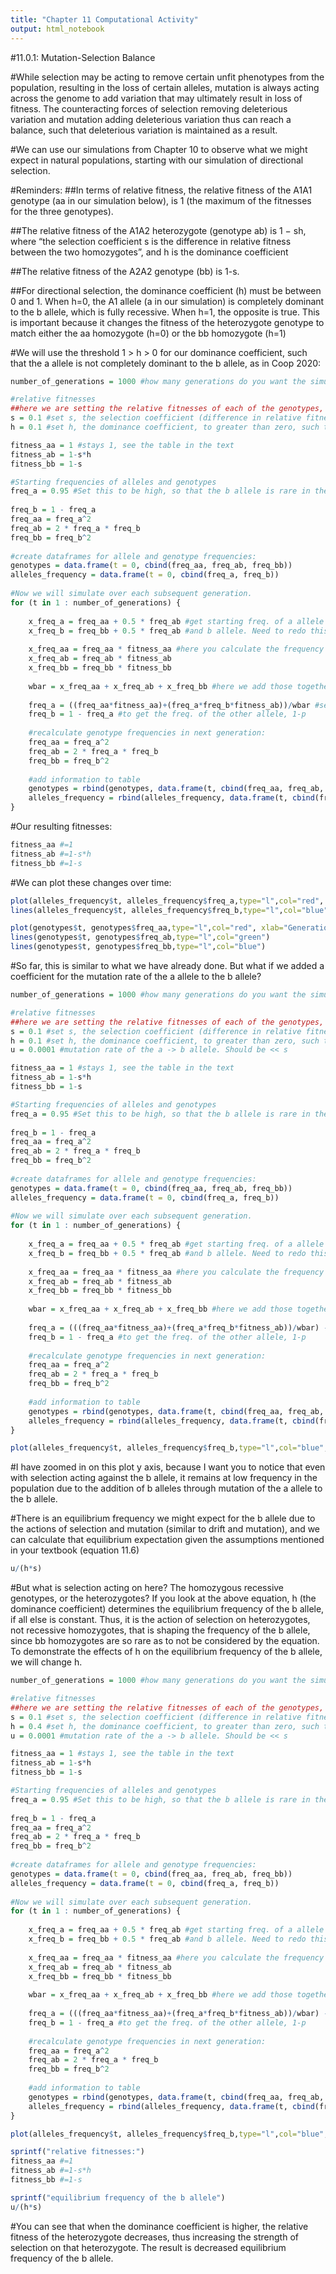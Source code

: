 ```yaml
---
title: "Chapter 11 Computational Activity"
output: html_notebook
---
```


#11.0.1: Mutation-Selection Balance

#While selection may be acting to remove certain unfit phenotypes from the population, resulting in the loss of certain alleles, mutation is always acting across the genome to add variation that may ultimately result in loss of fitness. The counteracting forces of selection removing deleterious variation and mutation adding deleterious variation thus can reach a balance, such that deleterious variation is maintained as a result.

#We can use our simulations from Chapter 10 to observe what we might expect in natural populations, starting with our simulation of directional selection.

#Reminders:
##In terms of relative fitness, the relative fitness of the A1A1 genotype (aa in our simulation below), is 1 (the maximum of the fitnesses for the three genotypes). 

##The relative fitness of the A1A2 heterozygote (genotype ab) is 1 − sh, where "the selection coefficient s is the difference in relative fitness between the two homozygotes", and h is the dominance coefficient

##The relative fitness of the A2A2 genotype (bb) is 1-s. 

##For directional selection, the dominance coefficient (h) must be between 0 and 1. When h=0, the A1 allele (a in our simulation) is completely dominant to the b allele, which is fully recessive. When h=1, the opposite is true. This is important because it changes the fitness of the heterozygote genotype to match either the aa homozygote (h=0) or the bb homozygote (h=1)

#We will use the threshold 1 > h > 0 for our dominance coefficient, such that the a allele is not completely dominant to the b allele, as in Coop 2020:
```r
number_of_generations = 1000 #how many generations do you want the simulation to run?

#relative fitnesses
##here we are setting the relative fitnesses of each of the genotypes, and now we are incorporating s and h.
s = 0.1 #set s, the selection coefficient (difference in relative fitnesses of homozygotes). We will set S to be relatively low, as described in the scenario by Coop 2020.
h = 0.1 #set h, the dominance coefficient, to greater than zero, such that the a allele is not completely dominant to the b allele.

fitness_aa = 1 #stays 1, see the table in the text
fitness_ab = 1-s*h
fitness_bb = 1-s

#Starting frequencies of alleles and genotypes
freq_a = 0.95 #Set this to be high, so that the b allele is rare in the population
 
freq_b = 1 - freq_a
freq_aa = freq_a^2
freq_ab = 2 * freq_a * freq_b
freq_bb = freq_b^2
 
#create dataframes for allele and genotype frequencies:
genotypes = data.frame(t = 0, cbind(freq_aa, freq_ab, freq_bb))
alleles_frequency = data.frame(t = 0, cbind(freq_a, freq_b))
 
#Now we will simulate over each subsequent generation. 
for (t in 1 : number_of_generations) {
 
    x_freq_a = freq_aa + 0.5 * freq_ab #get starting freq. of a allele
    x_freq_b = freq_bb + 0.5 * freq_ab #and b allele. Need to redo this for each generation as selection changes allele frequencies.
 
    x_freq_aa = freq_aa * fitness_aa #here you calculate the frequency of a genotype multiplied by its relative fitness, which we need for each genotype to calculate wbar, the mean fitness of the population of zygotes (equation 10.22)
    x_freq_ab = freq_ab * fitness_ab
    x_freq_bb = freq_bb * fitness_bb
     
    wbar = x_freq_aa + x_freq_ab + x_freq_bb #here we add those together as in eq. 10.22 to get wbar
     
    freq_a = ((freq_aa*fitness_aa)+(freq_a*freq_b*fitness_ab))/wbar #see equation 10.26
    freq_b = 1 - freq_a #to get the freq. of the other allele, 1-p
    
    #recalculate genotype frequencies in next generation:
    freq_aa = freq_a^2
    freq_ab = 2 * freq_a * freq_b
    freq_bb = freq_b^2
      
    #add information to table
    genotypes = rbind(genotypes, data.frame(t, cbind(freq_aa, freq_ab, freq_bb)))
    alleles_frequency = rbind(alleles_frequency, data.frame(t, cbind(freq_a, freq_b)))
}
```

#Our resulting fitnesses:
```r
fitness_aa #=1
fitness_ab #=1-s*h
fitness_bb #=1-s
```

#We can plot these changes over time:
```r
plot(alleles_frequency$t, alleles_frequency$freq_a,type="l",col="red", xlab="Generations", ylab="Allele Frequency", ylim = c(0,1)) 
lines(alleles_frequency$t, alleles_frequency$freq_b,type="l",col="blue")

plot(genotypes$t, genotypes$freq_aa,type="l",col="red", xlab="Generations", ylab="Genotype Frequency", ylim = c(0,1))
lines(genotypes$t, genotypes$freq_ab,type="l",col="green")
lines(genotypes$t, genotypes$freq_bb,type="l",col="blue")
```


#So far, this is similar to what we have already done. But what if we added a coefficient for the mutation rate of the a allele to the b allele? 

```r
number_of_generations = 1000 #how many generations do you want the simulation to run?

#relative fitnesses
##here we are setting the relative fitnesses of each of the genotypes, and now we are incorporating s and h.
s = 0.1 #set s, the selection coefficient (difference in relative fitnesses of homozygotes).
h = 0.1 #set h, the dominance coefficient, to greater than zero, such that the a allele is not completely dominant to the b allele.
u = 0.0001 #mutation rate of the a -> b allele. Should be << s

fitness_aa = 1 #stays 1, see the table in the text
fitness_ab = 1-s*h
fitness_bb = 1-s

#Starting frequencies of alleles and genotypes
freq_a = 0.95 #Set this to be high, so that the b allele is rare in the population
 
freq_b = 1 - freq_a
freq_aa = freq_a^2
freq_ab = 2 * freq_a * freq_b
freq_bb = freq_b^2
 
#create dataframes for allele and genotype frequencies:
genotypes = data.frame(t = 0, cbind(freq_aa, freq_ab, freq_bb))
alleles_frequency = data.frame(t = 0, cbind(freq_a, freq_b))
 
#Now we will simulate over each subsequent generation. 
for (t in 1 : number_of_generations) {
 
    x_freq_a = freq_aa + 0.5 * freq_ab #get starting freq. of a allele
    x_freq_b = freq_bb + 0.5 * freq_ab #and b allele. Need to redo this for each generation as selection changes allele frequencies.
 
    x_freq_aa = freq_aa * fitness_aa #here you calculate the frequency of a genotype multiplied by its relative fitness, which we need for each genotype to calculate wbar, the mean fitness of the population of zygotes (equation 10.22)
    x_freq_ab = freq_ab * fitness_ab
    x_freq_bb = freq_bb * fitness_bb
     
    wbar = x_freq_aa + x_freq_ab + x_freq_bb #here we add those together as in eq. 10.22 to get wbar
     
    freq_a = (((freq_aa*fitness_aa)+(freq_a*freq_b*fitness_ab))/wbar) - u #see equation 10.26
    freq_b = 1 - freq_a #to get the freq. of the other allele, 1-p
    
    #recalculate genotype frequencies in next generation:
    freq_aa = freq_a^2
    freq_ab = 2 * freq_a * freq_b
    freq_bb = freq_b^2
      
    #add information to table
    genotypes = rbind(genotypes, data.frame(t, cbind(freq_aa, freq_ab, freq_bb)))
    alleles_frequency = rbind(alleles_frequency, data.frame(t, cbind(freq_a, freq_b)))
}

plot(alleles_frequency$t, alleles_frequency$freq_b,type="l",col="blue", xlab="Generations", ylab="Allele Frequency") 
```
#I have zoomed in on this plot y axis, because I want you to notice that even with selection acting against the b allele, it remains at low frequency in the population due to the addition of b alleles through mutation of the a allele to the b allele. 

#There is an equilibrium frequency we might expect for the b allele due to the actions of selection and mutation (similar to drift and mutation), and we can calculate that equilibrium expectation given the assumptions mentioned in your textbook (equation 11.6)
```r
u/(h*s)
```

#But what is selection acting on here? The homozygous recessive genotypes, or the heterozygotes? If you look at the above equation, h (the dominance coefficient) determines the equilibrium frequency of the b allele, if all else is constant. Thus, it is the action of selection on heterozygotes, not recessive homozygotes, that is shaping the frequency of the b allele, since bb homozygotes are so rare as to not be considered by the equation. To demonstrate the effects of h on the equilibrium frequency of the b allele, we will change h.
```r
number_of_generations = 1000 #how many generations do you want the simulation to run?

#relative fitnesses
##here we are setting the relative fitnesses of each of the genotypes, and now we are incorporating s and h.
s = 0.1 #set s, the selection coefficient (difference in relative fitnesses of homozygotes).
h = 0.4 #set h, the dominance coefficient, to greater than zero, such that the a allele is not completely dominant to the b allele.
u = 0.0001 #mutation rate of the a -> b allele. Should be << s

fitness_aa = 1 #stays 1, see the table in the text
fitness_ab = 1-s*h
fitness_bb = 1-s

#Starting frequencies of alleles and genotypes
freq_a = 0.95 #Set this to be high, so that the b allele is rare in the population
 
freq_b = 1 - freq_a
freq_aa = freq_a^2
freq_ab = 2 * freq_a * freq_b
freq_bb = freq_b^2
 
#create dataframes for allele and genotype frequencies:
genotypes = data.frame(t = 0, cbind(freq_aa, freq_ab, freq_bb))
alleles_frequency = data.frame(t = 0, cbind(freq_a, freq_b))
 
#Now we will simulate over each subsequent generation. 
for (t in 1 : number_of_generations) {
 
    x_freq_a = freq_aa + 0.5 * freq_ab #get starting freq. of a allele
    x_freq_b = freq_bb + 0.5 * freq_ab #and b allele. Need to redo this for each generation as selection changes allele frequencies.
 
    x_freq_aa = freq_aa * fitness_aa #here you calculate the frequency of a genotype multiplied by its relative fitness, which we need for each genotype to calculate wbar, the mean fitness of the population of zygotes (equation 10.22)
    x_freq_ab = freq_ab * fitness_ab
    x_freq_bb = freq_bb * fitness_bb
     
    wbar = x_freq_aa + x_freq_ab + x_freq_bb #here we add those together as in eq. 10.22 to get wbar
     
    freq_a = (((freq_aa*fitness_aa)+(freq_a*freq_b*fitness_ab))/wbar) - u #see equation 10.26
    freq_b = 1 - freq_a #to get the freq. of the other allele, 1-p
    
    #recalculate genotype frequencies in next generation:
    freq_aa = freq_a^2
    freq_ab = 2 * freq_a * freq_b
    freq_bb = freq_b^2
      
    #add information to table
    genotypes = rbind(genotypes, data.frame(t, cbind(freq_aa, freq_ab, freq_bb)))
    alleles_frequency = rbind(alleles_frequency, data.frame(t, cbind(freq_a, freq_b)))
}

plot(alleles_frequency$t, alleles_frequency$freq_b,type="l",col="blue", xlab="Generations", ylab="Allele Frequency") 

sprintf("relative fitnesses:")
fitness_aa #=1
fitness_ab #=1-s*h
fitness_bb #=1-s

sprintf("equilibrium frequency of the b allele")
u/(h*s)
```
#You can see that when the dominance coefficient is higher, the relative fitness of the heterozygote decreases, thus increasing the strength of selection on that heterozygote. The result is decreased equilibrium frequency of the b allele.

